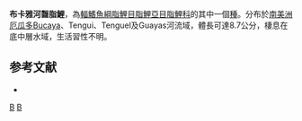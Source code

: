{{Speciesbox 
| taxon = Bryconamericus bucayensis
| status = NE
| status_system = IUCN3.1
| authority =  [[Román-Valencia|Román-Valencia]], [[Ruiz-C.|Ruiz-C.]], [[Taphorn|Taphorn]] & [[García-A.|García-A.]], 2013
| synonyms = 
}}
'''布卡雅河齧脂鯉'''，為[[輻鰭魚綱|輻鰭魚綱]][[脂鯉目|脂鯉目]][[脂鯉亞目|脂鯉亞目]][[脂鯉科|脂鯉科]]的其中一個[[種|種]]。分布於[[南美洲|南美洲]][[厄瓜多|厄瓜多]]Bucaya、Tengui、Tenguel及Guayas河流域，體長可達8.7公分，棲息在底中層水域，生活習性不明。

==参考文献==
{{refbegin}}
*{{FishBase_species|genus=Bryconamericus|species=bucayensis|year=2014|month=1}}
{{refend}}

{{Taxonbar|from=Q15575602}}

[[Category:齧脂鯉屬|B]]
[[Category:2013年描述的鱼类|B]]


{{魚類小作品}}